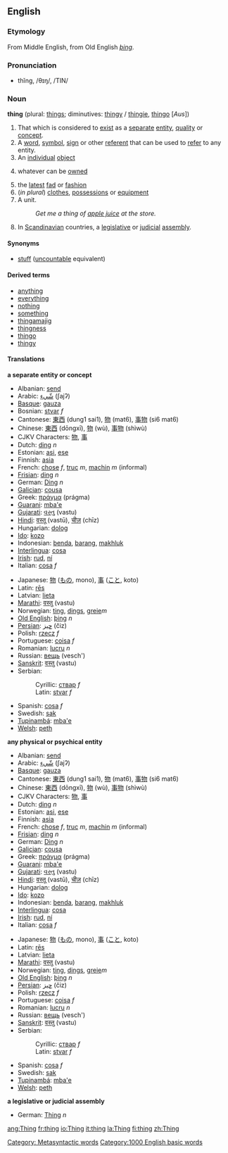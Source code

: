 ==English==

{{rank|got|let|world|194|thing|set|told|both}}

===Etymology===
From Middle English, from Old English ''[[þing]]''.

===Pronunciation===
*thĭng, /θɪŋ/, /TIN/

===Noun===
'''thing''' (plural: [[things]]; diminutives: [[thingy]] / [[thingie]], [[thingo]] [''Aus''])

# That which is considered to [[exist]] as a [[separate]] [[entity]], [[quality]] or [[concept]].
# A [[word]], [[symbol]], [[sign]] or other [[referent]] that can be used to [[refer]] to any entity.
# An [[individual]] [[object]]
#{{law}} whatever can be [[owned]]
# the [[latest]] [[fad]] or [[fashion]]
#(''in plural'') [[clothes]], [[possessions]] or [[equipment]]
#A unit. 
#:''Get me a thing of [[apple juice]] at the store.''
# In [[Scandinavian]] countries, a [[legislative]] or [[judicial]] [[assembly]].

====Synonyms====
*[[stuff]] ([[uncountable]] equivalent)

====Derived terms====
*[[anything]]
*[[everything]]
*[[nothing]]
*[[something]]
*[[thingamajig]]<!-- various spellings -->
*[[thingness]]
*[[thingo]]
*[[thingy]]

====Translations====
'''a separate entity or concept'''
{{top}}
*Albanian: [[send]]
*Arabic: [[شيء|شّيء]] (ʃajʔ)
*[[Basque]]: [[gauza]]
*Bosnian: [[stvar]] ''f''
*Cantonese: [[東西]] (dung1 sai1), [[物]] (mat6), [[事物]] (si6 mat6)
*Chinese: [[東西]] (dōngxī), [[物]] (wù), [[事物]] (shìwù)
*CJKV Characters: [[物]], [[事]]
*Dutch: [[ding]] ''n''
*Estonian: [[asi]], [[ese]]
*Finnish: [[asia]]
*French:  [[chose]] ''f'', [[truc]] ''m'', [[machin]] ''m'' (informal)
*[[Frisian]]: [[ding]] ''n''
*German: [[Ding]] ''n''
*[[Galician]]: [[cousa]]
*Greek: [[πράγμα]] (prágma)
*[[Guarani]]: [[mba'e]]
*[[Gujarati]]: [[વસ્તુ]] (vastu)
*[[Hindi]]: [[वस्तू]] (vastū), [[चीज़]] (chīz)
*Hungarian: [[dolog]]
*[[Ido]]: [[kozo]]
*Indonesian: [[benda]], [[barang]], [[makhluk]]
*[[Interlingua]]: [[cosa]]
*[[Irish]]: [[rud]], [[ní]]
*Italian: [[cosa]] ''f''
{{mid}}
*Japanese: [[物]] ([[もの]], mono), [[事]] ([[こと]], koto)
*Latin: [[rēs]]
*Latvian: [[lieta]]
*[[Marathi]]: [[वस्तु]] (vastu)
*Norwegian: [[ting]], [[dings]], [[greie]]''m''
*[[Old English]]: [[þing]] ''n''
*[[Persian]]: [[چيز]] (čiz)
*Polish: [[rzecz]] ''f''
*Portuguese: [[coisa]] ''f''
*Romanian: [[lucru]] ''n''
*Russian: [[вещь]] (vesch')
*[[Sanskrit]]: [[वस्तु]] (vastu)
*Serbian:
*:Cyrillic: [[ствар]] ''f''
*:Latin: [[stvar]] ''f''
*Spanish: [[cosa]] ''f''
*Swedish: [[sak]]
*[[Tupinambá]]: [[mba'e]]
*[[Welsh]]: [[peth]]
{{bottom}}

'''any physical or psychical entity'''
{{top}}
*Albanian: [[send]]
*Arabic: [[شيء|شّيء]] (ʃajʔ)
*[[Basque]]: [[gauza]]
*Cantonese: [[東西]] (dung1 sai1), [[物]] (mat6), [[事物]] (si6 mat6)
*Chinese: [[東西]] (dōngxī), [[物]] (wù), [[事物]] (shìwù)
*CJKV Characters: [[物]], [[事]]
*Dutch: [[ding]] ''n''
*Estonian: [[asi]], [[ese]]
*Finnish: [[asia]]
*French:  [[chose]] ''f'', [[truc]] ''m'', [[machin]] ''m'' (informal)
*[[Frisian]]: [[ding]] ''n''
*German: [[Ding]] ''n''
*[[Galician]]: [[cousa]]
*Greek: [[πράγμα]] (prágma)
*[[Guarani]]: [[mba'e]]
*[[Gujarati]]: [[વસ્તુ]] (vastu)
*[[Hindi]]: [[वस्तू]] (vastū), [[चीज़]] (chīz)
*Hungarian: [[dolog]]
*[[Ido]]: [[kozo]]
*Indonesian: [[benda]], [[barang]], [[makhluk]]
*[[Interlingua]]: [[cosa]]
*[[Irish]]: [[rud]], [[ní]]
*Italian: [[cosa]] ''f''
{{mid}}
*Japanese: [[物]] ([[もの]], mono), [[事]] ([[こと]], koto)
*Latin: [[rēs]]
*Latvian: [[lieta]]
*[[Marathi]]: [[वस्तु]] (vastu)
*Norwegian: [[ting]], [[dings]], [[greie]]''m''
*[[Old English]]: [[þing]] ''n''
*[[Persian]]: [[چيز]] (čiz)
*Polish: [[rzecz]] ''f''
*Portuguese: [[coisa]] ''f''
*Romanian: [[lucru]] ''n''
*Russian: [[вещь]] (vesch')
*[[Sanskrit]]: [[वस्तु]] (vastu)
*Serbian:
*:Cyrillic: [[ствар]] ''f''
*:Latin: [[stvar]] ''f''
*Spanish: [[cosa]] ''f''
*Swedish: [[sak]]
*[[Tupinambá]]: [[mba'e]]
*[[Welsh]]: [[peth]]
{{bottom}}

'''a legislative or judicial assembly'''
{{top}}
*German: [[Thing]] ''n''
{{mid}}
{{bottom}}

[[Category: Metasyntactic words]]
[[Category:1000 English basic words]]

[[ang:Thing]]
[[fr:thing]]
[[io:Thing]]
[[it:thing]]
[[la:Thing]]
[[fi:thing]]
[[zh:Thing]]